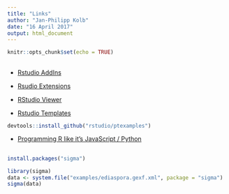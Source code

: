 ```yaml
---
title: "Links"
author: "Jan-Philipp Kolb"
date: "16 April 2017"
output: html_document
---
```


```r
knitr::opts_chunk$set(echo = TRUE)
```

## 

- [Rstudio AddIns](https://rstudio.github.io/rstudio-extensions/rstudio_addins.html#shiny-gadgets)

- [Rsudio Extensions](https://rstudio.github.io/rstudio-extensions/index.html)
- [RStudio Viewer](https://rstudio.github.io/rstudio-extensions/rstudio_viewer.html)
- [Rstudio Templates](https://github.com/rstudio/ptexamples)

```r
devtools::install_github("rstudio/ptexamples")
```

- [Programming R like it's JavaScript / Python](https://blog.semicolonsoftware.de/programming-r-like-its-javascript-python/)

## 

```r
install.packages("sigma")
```



```r
library(sigma)
data <- system.file("examples/ediaspora.gexf.xml", package = "sigma")
sigma(data)
```

